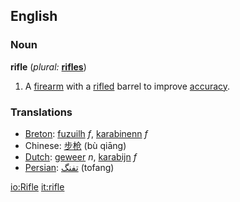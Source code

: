 {{wikipedia}}
==English==
===Noun===
'''rifle''' (''plural:'' '''[[rifles]]''')
# A [[firearm]] with a [[rifled]] barrel to improve [[accuracy]].

===Translations===
*[[Breton]]: [[fuzuilh]] ''f'', [[karabinenn]] ''f''
*Chinese: [[步枪]] (bù qiāng)
*[[Dutch]]: [[geweer]] ''n'', [[karabijn]] ''f''
*[[Persian]]: [[تفنگ]] (tofang)

[[io:Rifle]]
[[it:rifle]]